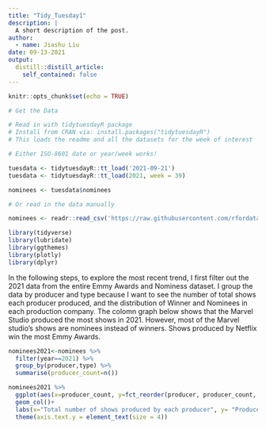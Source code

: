 ```yaml
---
title: "Tidy_Tuesday1"
description: |
  A short description of the post.
author:
  - name: Jiashu Liu
date: 09-13-2021
output:
  distill::distill_article:
    self_contained: false
---
```

```r
knitr::opts_chunk$set(echo = TRUE)
```

```r
# Get the Data

# Read in with tidytuesdayR package 
# Install from CRAN via: install.packages("tidytuesdayR")
# This loads the readme and all the datasets for the week of interest

# Either ISO-8601 date or year/week works!

tuesdata <- tidytuesdayR::tt_load('2021-09-21')
tuesdata <- tidytuesdayR::tt_load(2021, week = 39)

nominees <- tuesdata$nominees

# Or read in the data manually

nominees <- readr::read_csv('https://raw.githubusercontent.com/rfordatascience/tidytuesday/master/data/2021/2021-09-21/nominees.csv')

```

```r
library(tidyverse)    
library(lubridate)
library(ggthemes) 
library(plotly)
library(dplyr)
```
In the following steps, to explore the most recent trend, I first filter out the 2021 data from the entire Emmy Awards and Nominess dataset. I group the data by producer and type because I want to see the number of total shows each producer produced, and the distribution of Winner and Nominees in each production company. The colomn graph below shows that the Marvel Studio produced the most shows in 2021. However, most of the Marvel studio's shows are nominees instead of winners. Shows produced by Netflix win the most Emmy Awards. 
```r
nominees2021<-nominees %>% 
  filter(year==2021) %>% 
  group_by(producer,type) %>% 
  summarise(producer_count=n())

nominees2021 %>% 
  ggplot(aes(x=producer_count, y=fct_reorder(producer, producer_count, sum),fill=type, )) +
  geom_col()+
  labs(x="Total number of shows produced by each producer", y= "Producer")+
  theme(axis.text.y = element_text(size = 4))
```